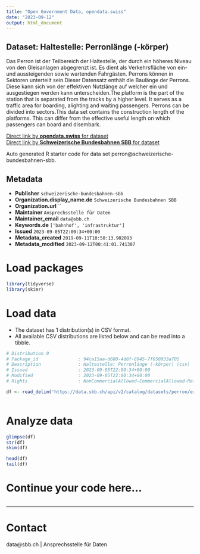 ```yaml
---
title: "Open Government Data, opendata.swiss"
date: "2023-09-12"
output: html_document
---
```


## Dataset: Haltestelle: Perronlänge (-körper)

Das Perron ist der Teilbereich der Haltestelle, der durch ein höheres Niveau von den Gleisanlagen abgegrenzt ist. Es dient als Verkehrsfläche von ein- und aussteigenden sowie wartenden Fahrgästen. Perrons können in Sektoren unterteilt sein.Dieser Datensatz enthält die Baulänge der Perrons. Diese kann sich von der effektiven Nutzlänge auf welcher ein und ausgestiegen werden kann unterscheiden.The platform is the part of the station that is separated from the tracks by a higher level. It serves as a traffic area for boarding, alighting and waiting passengers. Perrons can be divided into sectors.This data set contains the construction length of the platforms. This can differ from the effective useful length on which passengers can board and disembark.

[Direct link by **opendata.swiss** for dataset](https://opendata.swiss/de/dataset/haltestelle-perron)<br>
[Direct link by **Schweizerische Bundesbahnen SBB** for dataset](https://data.sbb.ch/explore/dataset/perron/)

Auto generated R starter code for data set perron@schweizerische-bundesbahnen-sbb.

## Metadata

- **Publisher** `schweizerische-bundesbahnen-sbb`
- **Organization.display_name.de** `Schweizerische Bundesbahnen SBB`
- **Organization.url** ``
- **Maintainer** `Ansprechsstelle für Daten`
- **Maintainer_email** `data@sbb.ch`
- **Keywords.de** `['bahnhof', 'infrastruktur']`
- **Issued** `2023-09-05T22:00:34+00:00`
- **Metadata_created** `2019-09-11T10:50:13.902093`
- **Metadata_modified** `2023-09-12T00:41:01.741307`


# Load packages

```r

library(tidyverse)
library(skimr)

```

# Load data

-   The dataset has 1 distribution(s) in CSV format.
-   All available CSV distributions are listed below and can be read into a tibble.

```r

# Distribution 0
# Package_id               : 94ca15aa-d600-4d8f-8945-7f050933a705
# Description              : Haltestelle: Perronlänge (-körper) (csv)
# Issued                   : 2023-09-05T22:00:34+00:00
# Modified                 : 2023-09-05T22:00:34+00:00
# Rights                   : NonCommercialAllowed-CommercialAllowed-ReferenceRequired

df <- read_delim('https://data.sbb.ch/api/v2/catalog/datasets/perron/exports/csv')



```

# Analyze data

```r

glimpse(df)
str(df)
skim(df)

head(df)
tail(df)

```

# Continue your code here...

```r

```

------------------------------------------------------------------------

# Contact

data@sbb.ch | Ansprechsstelle für Daten
